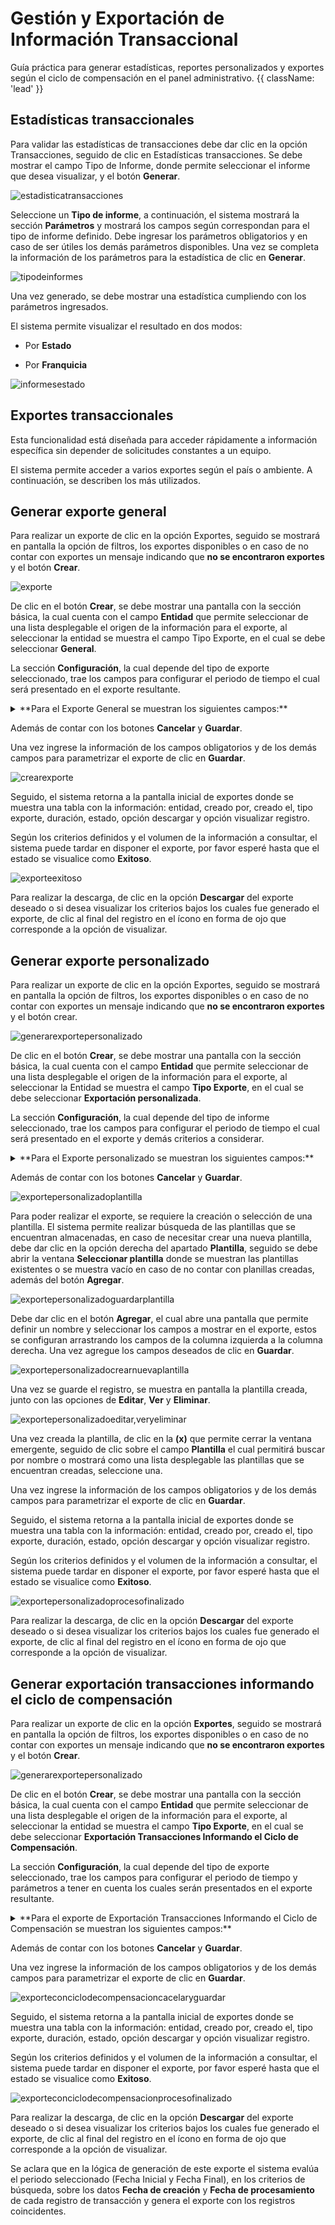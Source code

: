 

# Gestión y Exportación de Información Transaccional

Guía práctica para generar estadísticas, reportes personalizados y exportes según el ciclo de compensación en el panel administrativo. {{ className: 'lead' }}

## Estadísticas transaccionales

Para validar las estadísticas de transacciones debe dar clic en la opción Transacciones, seguido de clic en Estadísticas transacciones. Se debe mostrar el campo Tipo de Informe, donde permite seleccionar el informe que desea visualizar, y el botón **Generar**.

![estadisticatransacciones](/payments/newpanel/migration/transaction/estadisticatransacciones.webp) 

Seleccione un **Tipo de informe**, a continuación, el sistema mostrará la sección **Parámetros** y mostrará los campos según correspondan para el tipo de informe definido. 
Debe ingresar los parámetros obligatorios y en caso de ser útiles los demás parámetros disponibles. Una vez se completa la información de los parámetros para la estadística de clic en **Generar**.

![tipodeinformes](/payments/newpanel/migration/transaction/tipodeinformes.webp) 

Una vez generado, se debe mostrar una estadística cumpliendo con los parámetros ingresados.  

El sistema permite visualizar el resultado en dos modos: 

- Por **Estado** 

- Por **Franquicia** 

![informesestado](/payments/newpanel/migration/transaction/informesestado.webp) 

## Exportes transaccionales

Esta funcionalidad está diseñada para acceder rápidamente a información específica sin depender de solicitudes constantes a un equipo.  

El sistema permite acceder a varios exportes según el país o ambiente.  A continuación, se describen los más utilizados. 

## Generar exporte general 

Para realizar un exporte de clic en la opción Exportes, seguido se mostrará en pantalla la opción de filtros, 
los exportes disponibles o en caso de no contar con exportes un mensaje indicando que **no se encontraron exportes** y el botón **Crear**.  

![exporte](/payments/newpanel/migration/transaction/exporte.webp) 

De clic en el botón **Crear**, se debe mostrar una pantalla con la sección básica, la cual cuenta con el campo **Entidad** que permite seleccionar de una lista desplegable el origen de la información para el exporte, al seleccionar la entidad se muestra el campo Tipo Exporte, en el cual se debe seleccionar **General**. 

La sección **Configuración**, la cual depende del tipo de exporte seleccionado, trae los campos para configurar el periodo de tiempo el cual será presentado en el exporte resultante.  

<details>

  <summary> **Para el Exporte General se muestran los siguientes campos:**</summary>

- Fecha inicial (obligatorio)

- Fecha final (obligatorio)

- Formato (obligatorio)

- Medio de pago

- Respuesta

- Tipo transacción

- Comercio

- Sitio

- Botón en pruebas

- Botón incluir bin

- Botón incluir lote
 
</details>

Además de contar con los botones **Cancelar** y **Guardar**.  

Una vez ingrese la información de los campos obligatorios y de los demás campos para parametrizar el exporte de clic en **Guardar**.  

 ![crearexporte](/payments/newpanel/migration/transaction/crearexporte.webp) 

Seguido, el sistema retorna a la pantalla inicial de exportes donde se muestra una tabla con la información: entidad, creado por, creado el, tipo exporte, duración, estado, opción descargar y opción visualizar registro. 

Según los criterios definidos y el volumen de la información a consultar, el sistema puede tardar en disponer el exporte, por favor esperé hasta que el estado se visualice como **Exitoso**. 

![exporteexitoso](/payments/newpanel/migration/transaction/exporteexitoso.webp) 

Para realizar la descarga, de clic en la opción **Descargar** del exporte deseado o si desea visualizar los criterios bajos los cuales fue generado el exporte, de clic al final del registro en el ícono en forma de ojo que corresponde a la opción de visualizar.  

## Generar exporte personalizado

Para realizar un exporte de clic en la opción Exportes, seguido se mostrará en pantalla la opción de filtros, los exportes disponibles o en caso de no contar con exportes un mensaje indicando que **no se encontraron exportes** y el botón crear.  

![generarexportepersonalizado](/payments/newpanel/migration/transaction/generarexportepersonalizado.webp) 

De clic en el botón **Crear**, se debe mostrar una pantalla con la sección básica, la cual cuenta con el campo **Entidad** que permite seleccionar de una lista desplegable el origen de la información para el exporte, al seleccionar la Entidad se muestra el campo **Tipo Exporte**, en el cual se debe seleccionar **Exportación personalizada**.  

La sección **Configuración**, la cual depende del tipo de informe seleccionado, trae los campos para configurar el periodo de tiempo el cual será presentado en el exporte y demás criterios a considerar.  

<details>

  <summary> **Para el Exporte personalizado se muestran los siguientes campos:** </summary>

- Fecha inicial (obligatorio) 

- Fecha final (obligatorio) 

- Formato (obligatorio) 

- Plantilla (obligatorio) 

- Medio de pago  

- Tipo transacción  

- Comercio  

- Sitio  

- Respuesta 

- Botón en pruebas 

</details>

Además de contar con los botones **Cancelar** y **Guardar**.  

![exportepersonalizadoplantilla](/payments/newpanel/migration/transaction/exportepersonalizadoplantilla.webp) 

Para poder realizar el exporte, se requiere la creación o selección de una plantilla. 
El sistema permite realizar búsqueda de las plantillas que se encuentran almacenadas, en caso de necesitar crear una nueva plantilla, debe dar clic en la opción derecha del apartado **Plantilla**, seguido se debe abrir la ventana **Seleccionar plantilla** donde se muestran las plantillas existentes o se muestra vacío en caso de no contar con planillas creadas, además del botón **Agregar**. 

![exportepersonalizadoguardarplantilla](/payments/newpanel/migration/transaction/exportepersonalizadoguardarplantilla.webp) 

Debe dar clic en el botón **Agregar**, el cual abre una pantalla que permite definir un nombre y seleccionar los campos a mostrar en el exporte, estos se configuran arrastrando los campos de la columna izquierda a la columna derecha.
Una vez agregue los campos deseados de clic en **Guardar**.  

![exportepersonalizadocrearnuevaplantilla](/payments/newpanel/migration/transaction/exportepersonalizadocrearnuevaplantilla.webp) 

Una vez se guarde el registro, se muestra en pantalla la plantilla creada, junto con las opciones de **Editar**, **Ver** y **Eliminar**.  

![exportepersonalizadoeditar,veryeliminar](/payments/newpanel/migration/transaction/exportepersonalizadoeditar,veryeliminar.webp) 

Una vez creada la plantilla, de clic en la **(x)** que permite cerrar la ventana emergente, seguido de clic sobre el campo **Plantilla** el cual permitirá buscar por nombre o mostrará como una lista desplegable las plantillas que se encuentran creadas, seleccione una.

Una vez ingrese la información de los campos obligatorios y de los demás campos para parametrizar el exporte de clic en **Guardar**.

Seguido, el sistema retorna a la pantalla inicial de exportes donde se muestra una tabla con la información: entidad, creado por, creado el, tipo exporte, duración, estado, opción descargar y opción visualizar registro.

Según los criterios definidos y el volumen de la información a consultar, el sistema puede tardar en disponer el exporte, por favor esperé hasta que el estado se visualice como **Exitoso**.

![exportepersonalizadoprocesofinalizado](/payments/newpanel/migration/transaction/exportepersonalizadoprocesofinalizado.webp) 

Para realizar la descarga, de clic en la opción **Descargar** del exporte deseado o si desea visualizar los criterios bajos los cuales fue generado el exporte, de clic al final del registro en el ícono en forma de ojo que corresponde a la opción de visualizar.

## Generar exportación transacciones informando el ciclo de compensación

Para realizar un exporte de clic en la opción **Exportes**, seguido se mostrará en pantalla la opción de filtros, los exportes disponibles o en caso de no contar con exportes un mensaje indicando que **no se encontraron exportes** y el botón **Crear**.

![generarexportepersonalizado](/payments/newpanel/migration/transaction/generarexportepersonalizado.webp) 

De clic en el botón **Crear**, se debe mostrar una pantalla con la sección básica, la cual cuenta con el campo **Entidad** que permite seleccionar de una lista desplegable el origen de la información para el exporte, al seleccionar la entidad se muestra el campo **Tipo Exporte**, en el cual se debe seleccionar **Exportación Transacciones Informando el Ciclo de Compensación**. 

La sección **Configuración**, la cual depende del tipo de exporte seleccionado, trae los campos para configurar el periodo de tiempo y parámetros a tener en cuenta los cuales serán presentados en el exporte resultante.

<details>

  <summary> **Para el exporte de Exportación Transacciones Informando el Ciclo de Compensación se muestran los siguientes campos:**  </summary>

Fecha inicial (obligatorio) 

Fecha final (obligatorio) 

Formato (obligatorio) 

Comercio 

Sitio 

Medio de pago 

Opción **en pruebas** 

Opción **Detallado**

</details>

Además de contar con los botones **Cancelar** y **Guardar**.  

Una vez ingrese la información de los campos obligatorios y de los demás campos para parametrizar el exporte de clic en **Guardar**.  

![exporteconciclodecompensacioncacelaryguardar](/payments/newpanel/migration/transaction/exporteconciclodecompensacioncacelaryguardar.webp) 

Seguido, el sistema retorna a la pantalla inicial de exportes donde se muestra una tabla con la información: entidad, creado por, creado el, tipo exporte, duración, estado, opción descargar y opción visualizar registro.

Según los criterios definidos y el volumen de la información a consultar, el sistema puede tardar en disponer el exporte, por favor esperé hasta que el estado se visualice como **Exitoso**. 

![exporteconciclodecompensacionprocesofinalizado](/payments/newpanel/migration/transaction/exporteconciclodecompensacionprocesofinalizado.webp) 

Para realizar la descarga, de clic en la opción **Descargar** del exporte deseado o si desea visualizar los criterios bajos los cuales fue generado el exporte, de clic al final del registro en el ícono en forma de ojo que corresponde a la opción de visualizar.

Se aclara que en la lógica de generación de este exporte el sistema evalúa el periodo seleccionado (Fecha Inicial y Fecha Final), en los criterios de búsqueda, sobre los datos **Fecha de creación** y **Fecha de procesamiento** de cada registro de transacción y genera el exporte con los registros coincidentes.
